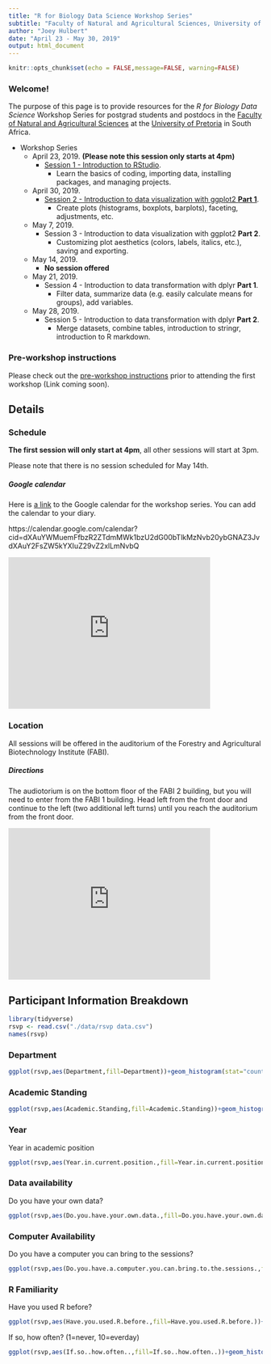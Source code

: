 ```yaml
---
title: "R for Biology Data Science Workshop Series"
subtitle: "Faculty of Natural and Agricultural Sciences, University of Pretoria"
author: "Joey Hulbert"
date: "April 23 - May 30, 2019"
output: html_document
---
```


```r
knitr::opts_chunk$set(echo = FALSE,message=FALSE, warning=FALSE)
```

### Welcome! 

The purpose of this page is to provide resources for the *R for Biology Data Science* Workshop Series for postgrad students and postdocs in the [Faculty of Natural and Agricultural Sciences](https://www.up.ac.za/faculty-of-natural-agricultural-sciences) at the [University of Pretoria](https://www.up.ac.za/) in South Africa. 

* Workshop Series
    + April 23, 2019. **(Please note this session only starts at 4pm)**
        + [Session 1 - Introduction to RStudio](http://jmhulbert.github.io/r/bio/s1).
            + Learn the basics of coding, importing data, installing packages, and managing projects.
    + April 30, 2019. 
        + [Session 2 - Introduction to data visualization with ggplot2 **Part 1**](http://jmhulbert.github.io/r/bio/s2).
            + Create plots (histograms, boxplots, barplots), faceting, adjustments, etc.
    + May 7, 2019. 
        + Session 3 - Introduction to data visualization with ggplot2 **Part 2**.
            + Customizing plot aesthetics (colors, labels, italics, etc.), saving and exporting.
    + May 14, 2019.
        + **No session offered**
    + May 21, 2019. 
        + Session 4 - Introduction to data transformation with dplyr **Part 1**.
            + Filter data, summarize data (e.g. easily calculate means for groups), add variables. 
    + May 28, 2019. 
        + Session 5 - Introduction to data transformation with dplyr **Part 2**.
            + Merge datasets, combine tables, introduction to stringr, introduction to R markdown. 


### Pre-workshop instructions           

Please check out the [pre-workshop instructions](http://jmhulbert.github.io/r/bio/pre) prior to attending the first workshop (Link coming soon).


## Details {.tabset .tabset-fade}

### Schedule

**The first session will only start at 4pm**, all other sessions will start at 3pm. 

Please note that there is no session scheduled for May 14th. 

##### Google calendar

Here is [a link](https://calendar.google.com/calendar?cid=dXAuYWMuemFfbzR2ZTdmMWk1bzU2dG00bTlkMzNvb20ybGNAZ3JvdXAuY2FsZW5kYXIuZ29vZ2xlLmNvbQ) to the Google calendar for the workshop series. You can add the calendar to your diary. 

https://calendar.google.com/calendar?cid=dXAuYWMuemFfbzR2ZTdmMWk1bzU2dG00bTlkMzNvb20ybGNAZ3JvdXAuY2FsZW5kYXIuZ29vZ2xlLmNvbQ

<iframe src="https://calendar.google.com/calendar/embed?showPrint=0&amp;showTabs=0&amp;showCalendars=0&amp;showTz=0&amp;height=300&amp;wkst=2&amp;bgcolor=%23FFFFFF&amp;src=up.ac.za_o4ve7f1i5o56tm4m9d33oom2lc%40group.calendar.google.com&amp;color=%230D7813&amp;ctz=Africa%2FJohannesburg" style="border-width:0" width="400" height="300" frameborder="0" scrolling="no"></iframe>

### Location

All sessions will be offered in the auditorium of the Forestry and Agricultural Biotechnology Institute (FABI).

##### Directions 
The audiotorium is on the bottom floor of the FABI 2 building, but you will need to enter from the FABI 1 building. Head left from the front door and continue to the left (two additional left turns) until you reach the auditorium from the front door. 

<iframe src="https://www.google.com/maps/embed?pb=!1m18!1m12!1m3!1d3593.4428579872397!2d28.233133715020852!3d-25.75593198363941!2m3!1f0!2f0!3f0!3m2!1i1024!2i768!4f13.1!3m3!1m2!1s0x1e9561bb6399433b%3A0x53cd0dfb3f8fa93b!2sForestry+and+Agricultural+Biotechnology+Institute!5e0!3m2!1sen!2sza!4v1555584912565!5m2!1sen!2sza" width="400" height="300" frameborder="0" style="border:0" allowfullscreen></iframe>

##

## Participant Information Breakdown {.tabset .tabset-fade}

```r
library(tidyverse)
rsvp <- read.csv("./data/rsvp data.csv")
names(rsvp)
```

### Department

```r
ggplot(rsvp,aes(Department,fill=Department))+geom_histogram(stat="count")+coord_flip()+guides(fill="none")+theme_bw()
```

### Academic Standing

```r
ggplot(rsvp,aes(Academic.Standing,fill=Academic.Standing))+geom_histogram(stat="count")+coord_flip()+guides(fill="none")+theme_bw()
```

### Year

Year in academic position

```r
ggplot(rsvp,aes(Year.in.current.position.,fill=Year.in.current.position.))+geom_histogram(stat="count")+coord_flip()+guides(fill="none")+theme_bw()
```

### Data availability

Do you have your own data? 

```r
ggplot(rsvp,aes(Do.you.have.your.own.data.,fill=Do.you.have.your.own.data.))+geom_histogram(stat="count")+coord_flip()+guides(fill="none")+theme_bw()
```

### Computer Availability

Do you have a computer you can bring to the sessions?

```r
ggplot(rsvp,aes(Do.you.have.a.computer.you.can.bring.to.the.sessions.,fill=Do.you.have.a.computer.you.can.bring.to.the.sessions.))+geom_histogram(stat="count")+coord_flip()+guides(fill="none")+theme_bw()
```

### R Familiarity

Have you used R before?

```r
ggplot(rsvp,aes(Have.you.used.R.before.,fill=Have.you.used.R.before.))+geom_histogram(stat="count")+coord_flip()+guides(fill="none")+theme_bw()
```

If so, how often? (1=never, 10=everday)

```r
ggplot(rsvp,aes(If.so..how.often..,fill=If.so..how.often..))+geom_histogram(stat="count")+guides(fill="none")+theme_bw()
```

## 


